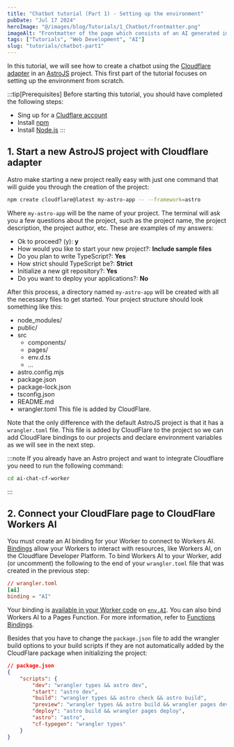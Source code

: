 ```yaml
---
title: "Chatbot tutorial (Part 1) - Setting up the environment"
pubDate: "Jul 17 2024"
heroImage: "@/images/blog/Tutorials/1_Chatbot/frontmatter.png"
imageAlt: "Frontmatter of the page which consists of an AI generated image of a chatbot."
tags: ["Tutorials", "Web Development", "AI"]
slug: "tutorials/chatbot-part1"
---
```


In this tutorial, we will see how to create a chatbot using the [Cloudflare adapter](https://www.cloudflare.com/) in an [AstroJS](https://astro.build/) project.
This first part of the tutorial focuses on setting up the environment from scratch.

:::tip[Prerequisites]
Before starting this tutorial, you should have completed the following steps:

- Sing up for a [Cludflare account](https://dash.cloudflare.com/sign-up/workers-and-pages)
- Install [npm](https://docs.npmjs.com/getting-started)
- Install [Node.js](https://nodejs.org/en/)
  :::

## 1. Start a new AstroJS project with Cloudflare adapter

Astro make starting a new project really easy with just one command that will guide you through the creation of the project:

```bash
npm create cloudflare@latest my-astro-app -- --framework=astro
```

Where `my-astro-app` will be the name of your project. The terminal will ask you a few questions about the project, such as the project name, the project description, the project author, etc. These are examples of my answers:

- Ok to proceed? (y): **y**
- How would you like to start your new project?: **Include sample files**
- Do you plan to write TypeScript?: **Yes**
- How strict should TypeScript be?: **Strict**
- Initialize a new git repository?: **Yes**
- Do you want to deploy your applications?: **No**

After this process, a directory named `my-astro-app` will be created with all the necessary files to get started. Your project structure should look something like this:


<FileTree>

- node_modules/
- public/
- src
  - components/
  - pages/
  - env.d.ts
  - …
- astro.config.mjs
- package.json
- package-lock.json
- tsconfig.json
- README.md
- wrangler.toml This file is added by CloudFlare.

</FileTree>

Note that the only difference with the default AstroJS project is that it has a `wrangler.toml` file. This file is added by CloudFlare to the project so we can add CloudFlare bindings to our projects and declare environment variables as we will see in the next step.

:::note
If you already have an Astro project and want to integrate Cloudflare you need to run the following command:

```bash
cd ai-chat-cf-worker
```

:::

## 2. Connect your CloudFlare page to CloudFlare Workers AI

You must create an AI binding for your Worker to connect to Workers AI. [Bindings](https://developers.cloudflare.com/workers/runtime-apis/bindings/) allow your Workers to interact with resources, like Workers AI, on the Cloudflare Developer Platform.
To bind Workers AI to your Worker, add (or uncomment) the following to the end of your `wrangler.toml` file that was created in the previous step:

```toml
// wrangler.toml
[ai]
binding = "AI"
```

Your binding is [available in your Worker code](https://developers.cloudflare.com/workers/reference/migrate-to-module-workers/#bindings-in-es-modules-format) on [`env.AI`](https://developers.cloudflare.com/workers/runtime-apis/handlers/fetch/).
You can also bind Workers AI to a Pages Function. For more information, refer to [Functions Bindings](https://developers.cloudflare.com/pages/functions/bindings/#workers-ai).

Besides that you have to change the `package.json` file to add the wrangler build options to your build scripts if they are not automatically added by the CloudFlare package when initializing the project:

```json
// package.json
{
	"scripts": {
		"dev": "wrangler types && astro dev",
		"start": "astro dev",
		"build": "wrangler types && astro check && astro build",
		"preview": "wrangler types && astro build && wrangler pages dev",
		"deploy": "astro build && wrangler pages deploy",
		"astro": "astro",
		"cf-typegen": "wrangler types"
	}
}
```
